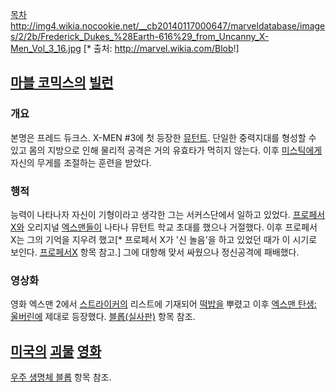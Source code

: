 [[목차]]
http://img4.wikia.nocookie.net/__cb20140117000647/marveldatabase/images/2/2b/Frederick_Dukes_%28Earth-616%29_from_Uncanny_X-Men_Vol_3_16.jpg
[* 출처: http://marvel.wikia.com/Blob!]
== [[마블 코믹스]]의 [[빌런]] ==
=== 개요 ===
본명은 프레드 듀크스. X-MEN #3에 첫 등장한 [[뮤턴트]]. 단일한 중력지대를 형성할 수 있고 몸의 지방으로 인해 물리적 공격은 거의 유효타가 먹히지 않는다. 이후 [[미스틱]]에게 자신의 무게를 조절하는 훈련을 받았다.

=== 행적 ===
능력이 나타나자 자신이 기형이라고 생각한 그는 서커스단에서 일하고 있었다. [[프로페서X|프로페서 X]]와 오리지널 [[엑스맨]]들이 나타나 뮤턴트 학교 초대를 했으나 거절했다. 이후 프로페서 X는 그의 기억을 지우려 했고[* 프로페서 X가 '신 놀음'을 하고 있었던 때가 이 시기로 보인다. [[프로페서X]] 항목 참고.] 그에 대항해 맞서 싸웠으나 정신공격에 패배했다.

=== 영상화 ===
영화 엑스맨 2에서 [[윌리엄 스트라이커|스트라이커]]의 리스트에 기재되어 [[떡밥]]을 뿌렸고 이후 [[엑스맨 탄생: 울버린]]에 제대로 등장했다. [[블롭(실사판)]] 항목 참조.

== [[미국]]의 [[괴물]] [[영화]] ==
[[우주 생명체 블롭]] 항목 참조.
